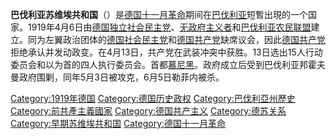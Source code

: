 {{Expand language|1=de|2=fr|3=en|time=2022}}
{{unreferenced|time=2009-12-15T06:37:15+00:00}}
{{Infobox Former Country
|native_name = Bayerische Räterepublik
|conventional_long_name = 巴伐利亚苏维埃共和国
|common_name = 巴伐利亚苏维埃共和国
|continent = 欧洲
|country = 德国
|year_start = 1919年
|year_end = 1919年
|life_span =
|date_start = 4月6日
|date_end = 5月3日
|event_start =
|event_end =
|p1 = 魏玛共和国
|flag_p1= Flag of Germany (3-2 aspect ratio).svg
|p2 = 巴伐利亞人民邦
|flag_p2 = Socialist red flag.svg
|s1 = 魏玛共和国
|flag_s1 = Flag of Germany (3-2 aspect ratio).svg
|s2 = 巴伐利亚自由邦
|flag_s2 = Flag of Bavaria (lozengy).svg
|image_flag = Socialist red flag.svg
|image_coat = Red star.svg
|image_map = Map-WR-Bavaria.svg
|image_map_caption =
|national_anthem =
|capital = 慕尼黑
|government_type = [[社會主義國家|社會主義國家]]
|leader1 = [[恩斯特·托勒爾|恩斯特·托勒爾]]
|year_leader1= 4月6日—4月12日
|leader2 = [[欧根·勒菲内|欧根·勒菲内]]
|year_leader2 = 4月12日—5月3日
|title_leader = 主席
}}
{{Campaignbox 德國1918年－1919年革命}}

'''巴伐利亚苏维埃共和国'''（{{lang-de|Bayerische Räterepublik}}）是[[德国十一月革命|德国十一月革命]]期间在[[巴伐利亚|巴伐利亚]]短暫出現的一个国家。1919年4月6日由[[德国独立社会民主党|德国独立社会民主党]]、[[无政府主义|无政府主义者]]和[[巴伐利亚农民联盟|巴伐利亚农民联盟]]建立。同为左翼政治团体的[[德国社会民主党|德国社会民主党]]和[[德国共产党|德国共产党]]缺席议会，因此[[德国共产党|德国共产党]]拒绝承认并发动政变。在4月13日，共产党在武装冲突中获胜。13日选出15人行动委员会和以{{Link-en|欧根·勒菲内|Eugen Leviné}}为首的四人执行委员会。首都[[慕尼黑|慕尼黑]]。政府成立后受到巴伐利亚邦霍夫曼政府围剿，同年5月3日被攻克，6月5日勒菲内被杀。

{{俄国革命国家}}
{{Authority control}}

[[Category:1919年德国|Category:1919年德国]]
[[Category:德国历史政权|Category:德国历史政权]]
[[Category:巴伐利亞州歷史|Category:巴伐利亞州歷史]]
[[Category:前共產主義國家|Category:前共產主義國家]]
[[Category:德国共产主义|Category:德国共产主义]]
[[Category:德苏关系|Category:德苏关系]]
[[Category:早期苏维埃共和国|Category:早期苏维埃共和国]]
[[Category:德国十一月革命|Category:德国十一月革命]]